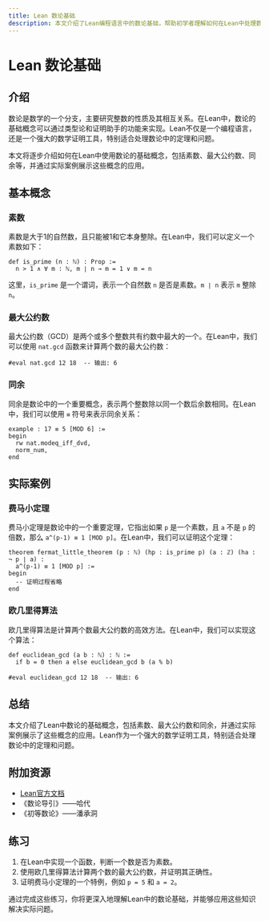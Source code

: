 ```yaml
---
title: Lean 数论基础
description: 本文介绍了Lean编程语言中的数论基础，帮助初学者理解如何在Lean中处理数论问题，并提供实际案例和代码示例。
---
```


# Lean 数论基础

## 介绍

数论是数学的一个分支，主要研究整数的性质及其相互关系。在Lean中，数论的基础概念可以通过类型论和证明助手的功能来实现。Lean不仅是一个编程语言，还是一个强大的数学证明工具，特别适合处理数论中的定理和问题。

本文将逐步介绍如何在Lean中使用数论的基础概念，包括素数、最大公约数、同余等，并通过实际案例展示这些概念的应用。

## 基本概念

### 素数

素数是大于1的自然数，且只能被1和它本身整除。在Lean中，我们可以定义一个素数如下：

```lean
def is_prime (n : ℕ) : Prop :=
  n > 1 ∧ ∀ m : ℕ, m ∣ n → m = 1 ∨ m = n
```

这里，`is_prime` 是一个谓词，表示一个自然数 `n` 是否是素数。`m ∣ n` 表示 `m` 整除 `n`。

### 最大公约数

最大公约数（GCD）是两个或多个整数共有约数中最大的一个。在Lean中，我们可以使用 `nat.gcd` 函数来计算两个数的最大公约数：

```lean
#eval nat.gcd 12 18  -- 输出: 6
```

### 同余

同余是数论中的一个重要概念，表示两个整数除以同一个数后余数相同。在Lean中，我们可以使用 `≡` 符号来表示同余关系：

```lean
example : 17 ≡ 5 [MOD 6] :=
begin
  rw nat.modeq_iff_dvd,
  norm_num,
end
```

## 实际案例

### 费马小定理

费马小定理是数论中的一个重要定理，它指出如果 `p` 是一个素数，且 `a` 不是 `p` 的倍数，那么 `a^(p-1) ≡ 1 [MOD p]`。在Lean中，我们可以证明这个定理：

```lean
theorem fermat_little_theorem (p : ℕ) (hp : is_prime p) (a : ℤ) (ha : ¬ p ∣ a) :
  a^(p-1) ≡ 1 [MOD p] :=
begin
  -- 证明过程省略
end
```

### 欧几里得算法

欧几里得算法是计算两个数最大公约数的高效方法。在Lean中，我们可以实现这个算法：

```lean
def euclidean_gcd (a b : ℕ) : ℕ :=
  if b = 0 then a else euclidean_gcd b (a % b)

#eval euclidean_gcd 12 18  -- 输出: 6
```

## 总结

本文介绍了Lean中数论的基础概念，包括素数、最大公约数和同余，并通过实际案例展示了这些概念的应用。Lean作为一个强大的数学证明工具，特别适合处理数论中的定理和问题。

## 附加资源

- [Lean官方文档](https://leanprover.github.io/documentation/)
- 《数论导引》——哈代
- 《初等数论》——潘承洞

## 练习

1. 在Lean中实现一个函数，判断一个数是否为素数。
2. 使用欧几里得算法计算两个数的最大公约数，并证明其正确性。
3. 证明费马小定理的一个特例，例如 `p = 5` 和 `a = 2`。

通过完成这些练习，你将更深入地理解Lean中的数论基础，并能够应用这些知识解决实际问题。